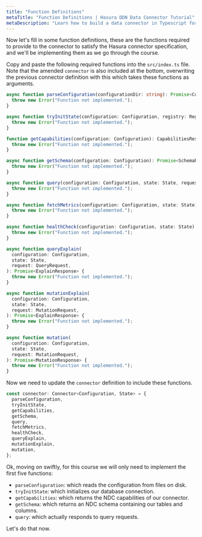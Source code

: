 ```yaml
---
title: "Function Definitions"
metaTitle: "Function Definitions | Hasura DDN Data Connector Tutorial"
metaDescription: "Learn how to build a data connector in Typescript for Hasura DDN"
---
```


Now let's fill in some function definitions, these are the functions required to provide to the connector to satisfy the
Hasura connector specification, and we'll be implementing them as we go through the course.

Copy and paste the following required functions into the `src/index.ts` file. Note that the amended `connector` is also
included at the bottom, overwriting the previous connector definition with this which takes these functions as
arguments.

```typescript
async function parseConfiguration(configurationDir: string): Promise<Configuration> {
  throw new Error("Function not implemented.");
}

async function tryInitState(configuration: Configuration, registry: Registry): Promise<State> {
  throw new Error("Function not implemented.");
}

function getCapabilities(configuration: Configuration): CapabilitiesResponse {
  throw new Error("Function not implemented.");
}

async function getSchema(configuration: Configuration): Promise<SchemaResponse> {
  throw new Error("Function not implemented.");
}

async function query(configuration: Configuration, state: State, request: QueryRequest): Promise<QueryResponse> {
  throw new Error("Function not implemented.");
}

async function fetchMetrics(configuration: Configuration, state: State): Promise<undefined> {
  throw new Error("Function not implemented.");
}

async function healthCheck(configuration: Configuration, state: State): Promise<undefined> {
  throw new Error("Function not implemented.");
}

async function queryExplain(
  configuration: Configuration,
  state: State,
  request: QueryRequest,
): Promise<ExplainResponse> {
  throw new Error("Function not implemented.");
}

async function mutationExplain(
  configuration: Configuration,
  state: State,
  request: MutationRequest,
): Promise<ExplainResponse> {
  throw new Error("Function not implemented.");
}

async function mutation(
  configuration: Configuration,
  state: State,
  request: MutationRequest,
): Promise<MutationResponse> {
  throw new Error("Function not implemented.");
}
```

Now we need to update the `connector` definition to include these functions.

```typescript
const connector: Connector<Configuration, State> = {
  parseConfiguration,
  tryInitState,
  getCapabilities,
  getSchema,
  query,
  fetchMetrics,
  healthCheck,
  queryExplain,
  mutationExplain,
  mutation,
};
```

Ok, moving on swiftly, for this course we will only need to implement the first five functions:

- `parseConfiguration`: which reads the configuration from files on disk.
- `tryInitState`: which initializes our database connection.
- `getCapabilities`: which returns the NDC capabilities of our connector.
- `getSchema`: which returns an NDC schema containing our tables and columns.
- `query`: which actually responds to query requests.

Let's do that now.
